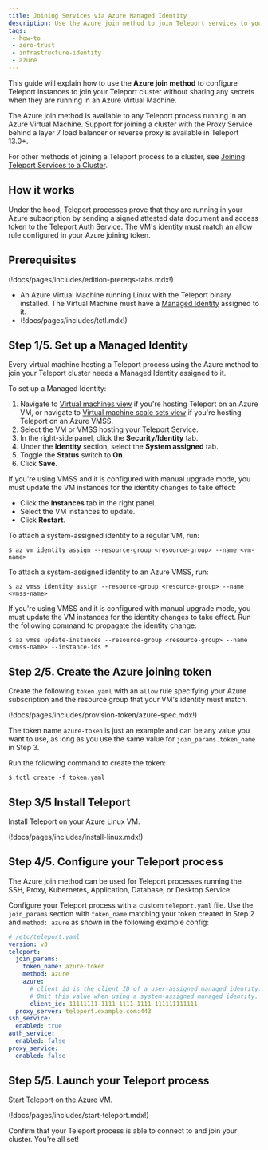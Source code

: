 ```yaml
---
title: Joining Services via Azure Managed Identity
description: Use the Azure join method to join Teleport services to your Teleport cluster on Azure
tags:
 - how-to
 - zero-trust
 - infrastructure-identity
 - azure
---
```


This guide will explain how to use the **Azure join method** to configure
Teleport instances to join your Teleport cluster without sharing any secrets
when they are running in an Azure Virtual Machine.

The Azure join method is available to any Teleport process running in an
Azure Virtual Machine. Support for joining a cluster with the Proxy Service
behind a layer 7 load balancer or reverse proxy is available in Teleport 13.0+.

For other methods of joining a Teleport process to a cluster, see [Joining
Teleport Services to a Cluster](agents.mdx).

## How it works

Under the hood, Teleport processes prove that they are running in your Azure
subscription by sending a signed attested data document and access token to the
Teleport Auth Service. The VM's identity must match an allow rule configured in
your Azure joining token.

## Prerequisites

(!docs/pages/includes/edition-prereqs-tabs.mdx!)

- An Azure Virtual Machine running Linux with the Teleport binary installed. The
  Virtual Machine must have a [Managed
  Identity](https://learn.microsoft.com/en-us/azure/active-directory/managed-identities-azure-resources/overview)
  assigned to it.
- (!docs/pages/includes/tctl.mdx!)

## Step 1/5. Set up a Managed Identity

Every virtual machine hosting a Teleport process using the Azure method to join
your Teleport cluster needs a Managed Identity assigned to it.

<Tabs>
<TabItem label="Azure Portal">

To set up a Managed Identity:
1. Navigate to [Virtual machines view](https://portal.azure.com/#view/HubsExtension/BrowseResource/resourceType/Microsoft.Compute%2FVirtualMachines)
if you're hosting Teleport on an Azure VM,
or navigate to [Virtual machine scale sets view](https://portal.azure.com/#view/HubsExtension/BrowseResource/resourceType/Microsoft.Compute%2FVirtualMachineScaleSets)
if you're hosting Teleport on an Azure VMSS.
2. Select the VM or VMSS hosting your Teleport Service.
3. In the right-side panel, click the **Security/Identity** tab.
4. Under the **Identity** section, select the **System assigned** tab.
5. Toggle the **Status** switch to **On**.
6. Click **Save**.

If you're using VMSS and it is configured with manual upgrade mode, you must
update the VM instances for the identity changes to take effect:
- Click the **Instances** tab in the right panel.
- Select the VM instances to update.
- Click **Restart**.

</TabItem>
<TabItem label="Azure CLI">

To attach a system-assigned identity to a regular VM, run:

```code
$ az vm identity assign --resource-group <resource-group> --name <vm-name>
```

To attach a system-assigned identity to an Azure VMSS, run:

```code
$ az vmss identity assign --resource-group <resource-group> --name <vmss-name>
```

If you're using VMSS and it is configured with manual upgrade mode, you must
update the VM instances for the identity changes to take effect. Run the following
command to propagate the identity change:

```code
$ az vmss update-instances --resource-group <resource-group> --name <vmss-name> --instance-ids *
```

</TabItem>
</Tabs>

## Step 2/5. Create the Azure joining token

Create the following `token.yaml` with an `allow` rule specifying your Azure
subscription and the resource group that your VM's identity must match.

(!docs/pages/includes/provision-token/azure-spec.mdx!)

The token name `azure-token` is just an example and can be any value you want to
use, as long as you use the same value for `join_params.token_name` in Step 3.

Run the following command to create the token:

```code
$ tctl create -f token.yaml
```

## Step 3/5 Install Teleport

Install Teleport on your Azure Linux VM.

(!docs/pages/includes/install-linux.mdx!)

## Step 4/5. Configure your Teleport process

The Azure join method can be used for Teleport processes running the SSH, Proxy,
Kubernetes, Application, Database, or Desktop Service.

Configure your Teleport process with a custom `teleport.yaml` file. Use the
`join_params` section with `token_name` matching your token created in Step 2
and `method: azure` as shown in the following example config:

```yaml
# /etc/teleport.yaml
version: v3
teleport:
  join_params:
    token_name: azure-token
    method: azure
    azure:
      # client_id is the client ID of a user-assigned managed identity.
      # Omit this value when using a system-assigned managed identity.
      client_id: 11111111-1111-1111-1111-111111111111
  proxy_server: teleport.example.com:443
ssh_service:
  enabled: true
auth_service:
  enabled: false
proxy_service:
  enabled: false
```

## Step 5/5. Launch your Teleport process

Start Teleport on the Azure VM.

(!docs/pages/includes/start-teleport.mdx!)

Confirm that your Teleport process is able to connect to and join your cluster.
You're all set!
